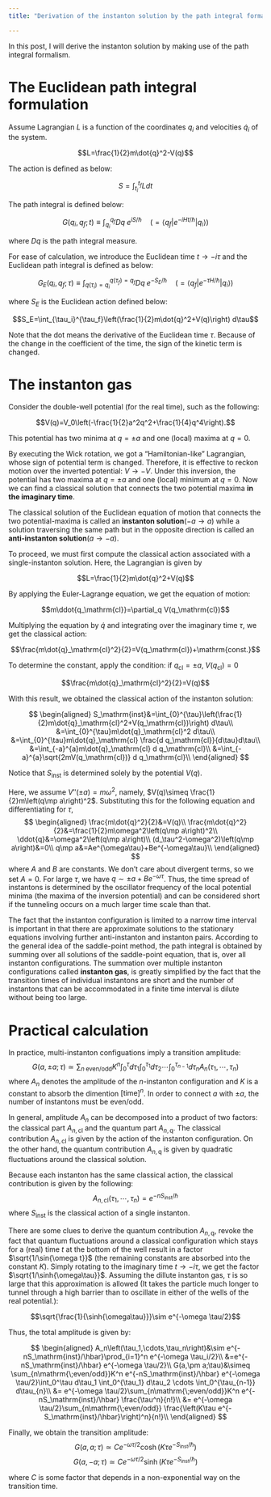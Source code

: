 ```yaml
---
title: "Derivation of the instanton solution by the path integral formalism"

---
```


In this post, I will derive the instanton solution by making use of the path integral formalism.

# The Euclidean path integral formulation

Assume Lagrangian $L$ is a function of the coordinates $q_i$ and velocities $\dot{q}_i$ of the system.

$$L=\frac{1}{2}m\dot{q}^2-V(q)$$

The action is defined as below:

$$S=\int_{t_i}^{t_f}Ldt$$

The path integral is defined below:

$$G(q_i,q_f;t)\equiv\int_{q_i}^{q_f} Dq\; e^{iS/\hbar }\quad \left(=\langle q_f|e^{-iHt/\hbar}|q_i\rangle\right)$$

where $Dq$ is the path integral measure.

For ease of calculation, we introduce the Euclidean time $t\rightarrow-i\tau$ and the Euclidean path integral is defined as below:

$$G_E(q_i,q_f;\tau)\equiv\int_{q(\tau_i)=q_i}^{q(\tau_f)=q_f} Dq\; e^{-S_E/\hbar }\quad \left(=\langle q_f|e^{-\tau H/\hbar}|q_i\rangle\right)$$

where $S_E$ is the Euclidean action defined below:

$$S_E=\int_{\tau_i}^{\tau_f}\left(\frac{1}{2}m\dot{q}^2+V(q)\right) d\tau$$

Note that the dot means the derivative of the Euclidean time $\tau$. Because of the change in the coefficient of the time, the sign of the kinetic term is changed.

# The instanton gas

Consider the double-well potential (for the real time), such as the following:

$$V(q)=V_0\left(-\frac{1}{2}a^2q^2+\frac{1}{4}q^4\right).$$

This potential has two minima at $q=\pm a$ and one (local) maxima at $q=0$.

By executing the Wick rotation, we got a "Hamiltonian-like" Lagrangian, whose sign of potential term is changed. Therefore, it is effective to reckon motion over the inverted potential: $V\to-V$. Under this inversion, the potential has two maxima at $q=\pm a$ and one (local) minimum at $q=0$. Now we can find a classical solution that connects the two potential maxima **in the imaginary time**. 

The classical solution of the Euclidean equation of motion that connects the two potential-maxima is called an **instanton solution**$(-a\to a)$ while a solution traversing the same path but in the opposite direction is called an **anti-instanton solution**$(a\to -a)$.

To proceed, we must first compute the classical action associated with a single-instanton solution.
Here, the Lagrangian is given by

$$L=\frac{1}{2}m\dot{q}^2+V(q)$$

By applying the Euler-Lagrange equation, we get the equation of motion:

$$m\ddot{q_\mathrm{cl}}=\partial_q V(q_\mathrm{cl})$$

Multiplying the equation by $\dot{q}$ and integrating over the imaginary time $\tau$, we get the classical action:

$$\frac{m\dot{q}_\mathrm{cl}^2}{2}=V(q_\mathrm{cl})+\mathrm{const.}$$

To determine the constant, apply the condition: if $q_\mathrm{cl}=\pm a,\;V(q_\mathrm{cl})=0$

$$\frac{m\dot{q}_\mathrm{cl}^2}{2}=V(q)$$

With this result, we obtained the classical action of the instanton solution:


$$
\begin{aligned}
S_\mathrm{inst}&=\int_{0}^{\tau}\left(\frac{1}{2}m\dot{q}_\mathrm{cl}^2+V(q_\mathrm{cl})\right) d\tau\\
&=\int_{0}^{\tau}m\dot{q}_\mathrm{cl}^2 d\tau\\
&=\int_{0}^{\tau}m\dot{q}_\mathrm{cl} \frac{d q_\mathrm{cl}}{d\tau}d\tau\\
&=\int_{-a}^{a}m\dot{q}_\mathrm{cl} d q_\mathrm{cl}\\
&=\int_{-a}^{a}\sqrt{2mV(q_\mathrm{cl})} d q_\mathrm{cl}\\
\end{aligned}
$$

Notice that $S_\mathrm{inst}$ is determined solely by the potential $V(q)$. 

Here, we assume $V''(\pm a)=m\omega^2$, namely, $V(q)\simeq \frac{1}{2}m\left(q\mp a\right)^2$.
Substituting this for the following equation and differentiating for $\tau$,
$$
\begin{aligned}
\frac{m\dot{q}^2}{2}&=V(q)\\
\frac{m\dot{q}^2}{2}&=\frac{1}{2}m\omega^2\left(q\mp a\right)^2\\
\ddot{q}&=\omega^2\left(q\mp a\right)\\
(d_\tau^2-\omega^2)\left(q\mp a\right)&=0\\
q\mp a&=Ae^{\omega\tau}+Be^{-\omega\tau}\\
\end{aligned}
$$
where $A$ and $B$ are constants.
We don't care about divergent terms, so we set $A=0$.
For large $\tau$, we have $q\sim \pm a + Be^{-\omega\tau}$. Thus, the time spread of instantons is determined by the oscillator frequency of the local potential minima (the maxima of the inversion potential) and can be considered short if the tunneling occurs on a much larger time scale than that.

The fact that the instanton configuration is limited to a narrow time interval is important in that there are approximate solutions to the stationary equations involving further anti-instanton and instanton pairs. According to the general idea of the saddle-point method, the path integral is obtained by summing over all solutions of the saddle-point equation, that is, over all instanton configurations. The summation over multiple instanton configurations called **instanton gas**, is greatly simplified by the fact that the transition times of individual instantons are short and the number of instantons that can be accommodated in a finite time interval is dilute without being too large.

# Practical calculation

In practice, multi-instanton configuations imply a transition amplitude:
$$G(a,\pm a;\tau)\simeq \sum_{n\mathrm{\;even/odd}} K^n\int_0^\tau d\tau_1 \int_0^{\tau_1} d\tau_2 \cdots \int_0^{\tau_{n-1}} d\tau_{n} A_n\left(\tau_1,\cdots,\tau_n\right)$$
where $A_n$ denotes the amplitude of the $n$-instanton configuration and $K$ is a constant to absorb the dimention $\mathrm{\left[time\right]}^n$. In order to connect $a$ with $\pm a$, the number of instantons must be even/odd. 

In general, amplitude $A_n$ can be decomposed into a product of two factors: the classical part $A_{n,\mathrm{cl}}$ and the quantum part $A_{n,\mathrm{q}}$.
The classical contribution $A_{n,\mathrm{cl}}$ is given by the action of the instanton configuration.
On the other hand, the quantum contribution $A_{n,\mathrm{q}}$ is given by quadratic fluctuations around the classical solution.

Because each instanton has the same classical action, the classical contribution is given by the following:
$$A_{n,\mathrm{cl}}\left(\tau_1,\cdots,\tau_n\right)=e^{-nS_\mathrm{inst}/\hbar }$$
where $S_\mathrm{inst}$ is the classical action of a single instanton.

There are some clues to derive the quantum contribution $A_{n,\mathrm{q}}$, revoke the fact that quantum fluctuations around a classical configuration which stays for a (real) time $t$ at the bottom of the well result in a factor $\sqrt{1/\sin{\omega t}}$ (the remaining constants are absorbed into the constant $K$). Simply rotating to the imaginary time $t\to -i\tau$, we get the factor $\sqrt{1/\sinh{\omega\tau}}$. Assuming the dillute instanton gas, $\tau$ is so large that this approximation is allowed (It takes the particle much longer to tunnel through a high barrier than to oscillate in either of the wells of the real potential.):

$$\sqrt{\frac{1}{\sinh{\omega\tau}}}\sim e^{-\omega \tau/2}$$

Thus, the total amplitude is given by:

$$
\begin{aligned}
A_n\left(\tau_1,\cdots,\tau_n\right)&\sim e^{-nS_\mathrm{inst}/\hbar}\prod_{i=1}^n e^{-\omega \tau_i/2}\\
&=e^{-nS_\mathrm{inst}/\hbar} e^{-\omega \tau/2}\\
G(a,\pm a;\tau)&\simeq \sum_{n\mathrm{\;even/odd}}K^n e^{-nS_\mathrm{inst}/\hbar} e^{-\omega \tau/2}\int_0^\tau d\tau_1 \int_0^{\tau_1} d\tau_2 \cdots \int_0^{\tau_{n-1}} d\tau_{n}\\
&= e^{-\omega \tau/2}\sum_{n\mathrm{\;even/odd}}K^n e^{-nS_\mathrm{inst}/\hbar} \frac{\tau^n}{n!}\\
&= e^{-\omega \tau/2}\sum_{n\mathrm{\;even/odd}} \frac{\left(K\tau e^{-S_\mathrm{inst}/\hbar}\right)^n}{n!}\\
\end{aligned}
$$

Finally, we obtain the transition amplitude:
$$G(a,a;\tau)\simeq Ce^{-\omega \tau/2}\cosh{\left(K\tau e^{-S_\mathrm{inst}/\hbar}\right)}$$
$$G(a,-a;\tau)\simeq Ce^{-\omega \tau/2}\sinh{\left(K\tau e^{-S_\mathrm{inst}/\hbar}\right)}$$

where $C$ is some factor that depends in a non-exponential way on the transition time.